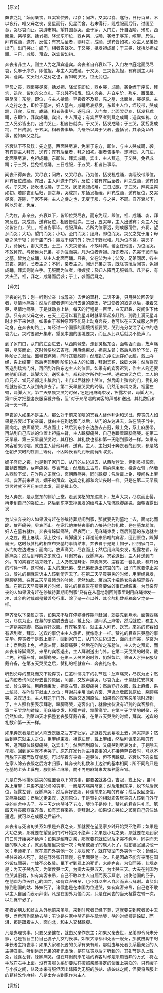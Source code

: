 

【原文】

奔丧之礼：始闻亲丧，以哭答使者，尽哀；问故，又哭尽哀。遂行，日行百里，不以夜行。唯父母之丧，见星而行，见星而舍。若未得行，则成服而后行。过国至竟，哭尽哀而止。哭辟市朝。望其国竟哭。至于家，入门左，升自西阶，殡东，西面坐，哭尽哀，括发袒，降堂东即位，西乡哭，成踊，袭绖于序东，绞带。反位，拜宾成踊，送宾，反位；有宾后至者，则拜之，成踊、送宾皆如初。众主人兄弟皆出门，出门哭止；阖门，相者告就次。于又哭，括发袒成踊；于三哭，犹括发袒成踊。三日，成服，拜宾、送宾皆如初。

奔丧者非主人，则主人为之拜宾送宾。奔丧者自齐衰以下，入门左中庭北面哭尽哀，免麻于序东，即位袒，与主人哭成踊。于又哭、三哭皆免袒，有宾则主人拜宾、送宾。丈夫妇人之待之也，皆如朝夕哭，位无变也。

奔母之丧，西面哭尽哀，括发袒，降堂东即位，西乡哭，成踊，袭免绖于序东，拜宾、送宾，皆如奔父之礼，于又哭不括发。妇人奔丧，升自东阶，殡东，西面坐，哭尽哀；东髽，即位，与主人拾踊。奔丧者不及殡，先之墓，北面坐，哭尽哀。主人之待之也，即位于墓左，妇人墓右，成踊尽哀括发，东即主人位，绖绞带，哭成踊，拜宾，反位，成踊，相者告事毕。遂冠归，入门左，北面哭尽哀，括发袒成踊，东即位，拜宾成踊。宾出，主人拜送；有宾后至者则拜之成踊；送宾如初。众主人兄弟皆出门，出门哭止，相者告就次。于又哭，括发成踊；于三哭，犹括发成踊。三日成服，于五哭，相者告事毕。为母所以异于父者，壹括发，其余免以终事，他如奔父之礼。

齐衰以下不及殡：先之墓，西面哭尽哀，免麻于东方，即位，与主人哭成踊，袭。有宾则主人拜宾、送宾；宾有后至者，拜之如初。相者告事毕。遂冠归，入门左，北面哭尽哀，免袒成踊，东即位，拜宾成踊，宾出，主人拜送。于又哭，免袒成踊；于三哭，犹免袒成踊。三日成服，于五哭，相者告事毕。

闻丧不得奔丧，哭尽哀；问故，又哭尽哀。乃为位，括发袒成踊，袭绖绞带即位，拜宾反位成踊。宾出，主人拜送于门外，反位；若有宾后至者，拜之成踊，送宾如初。于又哭，括发袒成踊，于三哭，犹括发袒成踊，三日成服，于五哭，拜宾送宾如初。若除丧而后归，则之墓，哭成踊，东括发袒绖，拜宾成踊，送宾反位，又哭尽哀，遂除，于家不哭。主人之待之也，无变于服，与之哭，不踊。自齐衰以下，所以异者，免麻。

凡为位，非亲丧，齐衰以下，皆即位哭尽哀，而东免绖，即位，袒、成踊、袭，拜宾反位，哭成踊，送宾反位，相者告就次。三日，五哭卒，主人出送宾；众主人兄弟皆出门，哭止。相者告事毕。成服拜宾。若所为位家远，则成服而往。齐衰，望乡而哭；大功，望门而哭；小功，至门而哭；缌麻，即位而哭。哭父之党于庙；母妻之党于寝；师于庙门外；朋友于寝门外；所识于野张帷。凡为位不奠。哭天子九，诸侯七，卿大夫五，士三。大夫哭诸侯，不敢拜宾。诸臣在他国，为位而哭，不敢拜宾。与诸侯为兄弟，亦为位而哭。凡为位者壹袒。所识者吊，先哭于家而后之墓，皆为之成踊，从主人北面而踊。凡丧，父在父为主；父没，兄弟同居，各主其丧。亲同，长者主之；不同，亲者主之。闻远兄弟之丧，既除丧而后闻丧，免袒成踊，拜宾则尚左手。无服而为位者，唯嫂叔；及妇人降而无服者麻。凡奔丧，有大夫至，袒，拜之，成踊而后袭；于士，袭而后拜之。

【译文】

奔丧的礼节：刚一听到父亲（或母亲）去世的噩耗，二话不讲，只用哭泣回答使者，尽情地痛哭；然后向使者询问父母去世的原因，听过使者的叙述以后，接着又哭，尽情地痛哭。于是就动身上路。每天的行程是一百里，白天赶路，夜间住下休息。只有奔父母之丧，在天上还可以看到星斗时就早早起身赶路，到晚上满天星斗时才停下来休息。如果由于某种原因不能马上动身奔丧，也可以在三天成服之后再动身。在奔丧的路上，每经过一个国家的国境线都要哭，哭到充分发泄了心中的悲哀为止。哭时要避开集市。望见本国的国境要哭，而且从此以后就哭不绝声了。

到了家门口，从门的左面进去，从西阶登堂，走到灵枢东面，面朝西而跪，放声痛哭，尽哀而止，这时候要脱去吉冠，用麻绳束发，袒露左臂；然后从西阶下堂，在昨阶之东就位，面朝西痛哭，同时还要跺脚；然后到东序东边穿好衣服，戴上麻经，系上绞带；然后再回到昨阶东边主人的位置，拜谢宾客，跺脚大哭；然后将宾客送到殡宫门外，再回到昨阶东边主人的位置。如果有的宾客迟到，作主人的还要向他们拜谢，跺脚大哭，送客出门，都和刚才所作的一样。送过宾客之后，主人的庶兄弟、堂兄弟都走出殡宫门，出门以后就停止哭泣，然后阖上殡宫的门，赞礼的相就告诉主人该到倚庐去了。第二天早晨哭灵的时候，仍然用麻绳束发，袒露左臂，跺脚大哭。第三天早晨哭灵的时候，’还是用麻绳束发，袒露左臂，跺脚大哭。第四天才把整套丧服穿戴齐备，但”对于来吊唁的宾客的拜谢和送出，其礼数仍和第一天一样。

奔丧的人如果不是主人，那么对于前来吊唁的宾客人替他拜谢和送出。奔丧的人如果是齐衰以下的亲属，就由主在到达家门以后，从门的左边进去，站在院子当中，面向北，放声痛哭，尽哀而止；然后到东序东边脱去吉冠，戴上免，系上麻腰带，再站到自己应站的位置上袒露左臂，主人跺脚痛哭，自己也跟着跺脚痛哭。在第二天早晨、第三天早晨哭灵时，其打扮、其礼数也都和第一天刚到家时一样。如果有宾客前来吊唁，就由主人替他拜宾、送宾。主人、主妇对于奔丧者的到来，都是站在朝夕哭时的位置上等待，不因奔丧者的到来而有所改变。

嫡子奔母之丧，也是到了家门口，从门的左边进去，从西阶登堂，走到灵枢东面，面朝西而跪，放声痛哭，尽哀而止；然后脱去吉冠，用麻绳束发，袒露左臂；然后从西阶下堂，在昨阶之东就位，面朝西痛哭，同时跺脚；然后戴上免，腰间系上麻带。宾客前来吊唁，嫡子的拜宾、送宾之礼都和奔父丧时一样。只是在第二天早晨哭灵时就不再用麻绳束发，而是戴上免。

妇人奔丧，是从堂东的侧阶上堂，走到灵枢的东边跪下，放声大哭，尽哀而止髻，再走到自己的哭位上。然后到东序去掉裹发的缅与主人轮流跺脚痛哭。面朝西露出发

为父亲奔丧的人如果没有赶在停殡待葬期间到家，那就要先到墓地上去，面向北而跪，放声痛哭，尽哀而止。在家代他主持丧事的人接待他的礼数，是在墓左就位，妇人在墓右就位。奔丧者跺脚痛哭，尽哀而止，用麻绳束发；然后到墓的东边就主人之位，戴上麻续，系上纹带，跺脚痛哭；拜谢前来吊唁的宾客，回到原位，跺脚痛哭。这时候赞礼的相宣布哭墓的事情结束。奔丧者于是戴上帽子，回到家门口，从门的左边进去；面向北，放声痛哭，尽哀而止；然后用麻绳束发，袒露左臂，跺脚痛哭；然后到昨阶之东就位，拜谢宾客，跺脚痛哭。宾客退出，主人拜送到门外。有的宾客吊唁来晚了，主人仍然是拜谢、跺脚痛哭、送客这一套礼数，和开始的时候一样。这时候，主人的庶兄弟、堂兄弟都退出殡宫的门，出了门就要停止哭泣，赞礼的相就告诉主人该到倚庐去了。在第二天早晨哭灵的时候，用麻绳束发，跺脚痛哭。在第三天早晨哭灵的时候，仍然如此。第四天才把整套的丧服穿戴齐备。在第五天早晨哭灵的时候，赞礼的相宣告在殡宫要做的事已经结束。为母亲奔丧的人如果没有赶在停殡待葬期间到家”只有在从墓地刚回到家里时用麻绳束发一次，其余的时候都是戴着免行事，除了这一点以外，其余的礼数都和奔父之丧一样。

奔齐衰以下亲属之丧，如果来不及在停殡待葬期间赶回，就要先到墓地，面朝西痛哭，尽哀为止。在墓的东边脱去吉冠，戴上免，腰间系上麻带，然后就位，和主人一道痛哭跺脚，然后穿好衣服。有宾客来吊，就由主人拜宾、送宾。来吊的宾客如有迟到者，拜宾、送宾的事仍由主人承担，就像刚才一样。赞礼的相宣告哭墓的事完毕。奔丧者于是戴上帽子，回到家门口，从门的左边进去，面向北而哭，尽哀为止；然后戴上免，袒露左臂，跺脚痛哭；然后在昨阶之东就位，主人为之拜宾，而奔丧者跺脚痛哭。来吊的宾客退出，主人拜谢送出门外。在第二天哭灵的时候，戴上免，袒露左臂，跺脚痛哭。在第三天哭灵的时候，仍然如此。第四天才把丧服穿戴齐备，在第五天哭灵之后，赞礼的相就宣布．奔丧礼结束。

听到父母的噩耗而又不能奔丧，在这种情况下的礼节是：放声痛哭，尽哀为止；然后向使者询问父母去世的原因，问罢，又放声痛哭，尽哀为止。于是赶忙安排灵堂，设立哭位，用麻绳束发，袒露左臂，跺脚痛哭；然后穿好衣服，戴上麻纽，系上绞带，在昨阶下就主人之位；拜谢前来吊唁的宾客，拜谢之后回到原位，跺脚痛哭。来宾退出，主人拜送于门外，然后又返回原位。如果有的宾客来吊唁时迟到了，主人照样要表示拜谢，跺脚痛哭，送客出门，就像接待没有迟到的宾客那样。第二天哭灵的时候，用麻绳束发，袒露左臂，跺脚痛哭。在第三天哭灵的时候，还仍然如此。到第四天才把整套丧服穿戴齐备。在第五天哭灵的时候，拜宾、送宾的礼数和第一天一样。

如果奔丧者是在家人除去丧服之后方才归家，那就要先到墓地上去，痛哭跺脚；然后到墓东就主人之位，用麻绳束发，袒露左臂，戴上麻纽，然后拜谢来吊唁的宾客，返回原位跺脚痛哭，送宾出门；然后回到原位，又痛哭到尽哀为止，于是除去孝服。回到家中就不再哭了。原先在家代为主持丧事的人在接待奔丧者时，可以不再脱下吉服而改穿孝服，可以陪着奔丧者一道哭泣，但不再跺脚。齐衰以下的亲属在家人除去丧服之后方才归家，其奔丧的礼数和上边讲的基本相同；所不同的只是在墓地上头上戴免，腰间系上麻带，而不再用麻绳束发和袒露左臂。

凡是在外地排列遥哭的位置衰以下的丧事，都要各就各位，吉冠，戴上免·，腰间系上麻带；只要不是父母的丧事，一而是齐痛哭尽哀；然后走到东序，脱下然后就位，袒露左臂，跺脚痛哭；然后穿好衣服，拜谢前来吊唁的宾客；然后返回原位，又痛哭跺脚；然后送走来宾，返回原位，于是赞礼的相就宣告居丧的人该到门外守丧的庐舍中去了。在三天之内哭够了五次，哭泣于是停止。赞礼的相宣告礼毕。第四天将丧服穿戴齐备，如有宾客来吊，则拜谢之。如果设立哭位之家离自己的住处遥远，就可以在成服之后前往。

奔丧者与死者的关系如果是齐衰之亲，那就要在望见家乡时开始哭不绝声；如果是大功之亲，那就要在望见家门时开始哭不绝声；如果是小功之亲，那就要在走到家门口时开始哭不绝声；如果是绍麻之亲，那就要在就位以后才哭不绝声。同姓而无服的族人死了，就到祖庙里哭他一次；母亲或妻子的族人死了，就在寝室里哭他一次；老师死了，就在庙门外哭他一次；朋友死了，就在寝室门外哭他一次；曾经礼相往来的人死了，就在野外张开筛慢，在里面哭他一次。凡是因故不能奔丧而在国外设位而哭，一律不必致奠。臣下听到君上的死讯，未能奔丧，为位而哭，其规定是：为天子哭九天，为诸侯哭七天，为卿大夫哭五天，为士哭三天。大夫在别国为位哭其旧君，如有宾客来吊，自己不敢以主人自居而表示拜谢。出使他国的臣子，在他国为位哭自己的国君，如有宾客来吊，也不敢以主人自居而表示拜谢。诸侯出嫁到别国的姑、姊妹死了，诸侯也是在本国为位遥哭，如有宾客来吊，自己也不敢以主人自居而表示拜谢。凡是在国外为位而哭，只是在闻丧的当天袒露左臂一次，以后就不必了。

死者的朋友和好友从外地前来吊唁，来到时死者已经下葬，这就要先到死者家中去哭，然后再到墓地去哭；无论是在家中哭还是在墓地哭，哭的时候都要跺脚，而沮．都是跟着主人，面向北，和主人交替跺脚。

凡是办理丧事，只要父亲健在，就由父亲作丧主；如果父亲去世，兄弟即令尚未分家，也是各自主持自己妻子儿女的丧事。如果大家都和死者一般亲，那就由其中的年长者主持丧事；如果大家和死者的关系有亲有疏，那就由与死者关系最亲近的人主持丧事。听到远房兄弟的死讯很晚，是在除丧以后才听到的，其礼节是头上戴免，袒露左臂，跺脚痛哭，但在拜谢前来吊唁的宾客时却是采用吉拜的方式：将左手放在右手上面。没有丧服关系却要站在按照亲疏排定的位置上哭泣的，只有嫂子与小叔之间，以及本来有服但因出嫁降为无服的族姑、族姊妹之间，但要将吊服上的葛续改作麻续。凡是士奔丧到家作为主人

【赏析】

